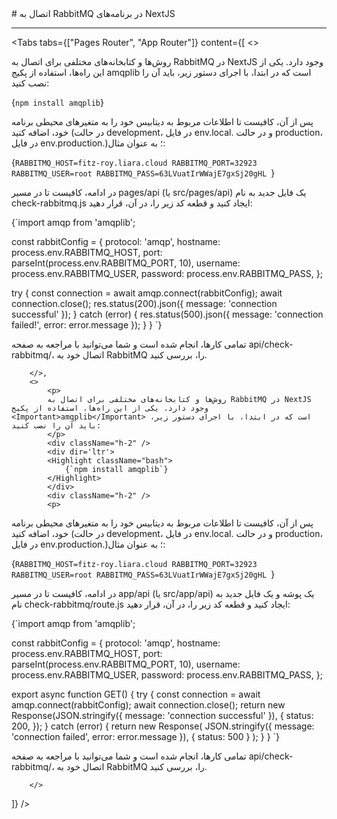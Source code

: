 

<Layout>
<Head>
<title>مستندات اتصال به RabbitMQ در پلتفرم NextJS - لیارا</title>
<meta property="og:title" content="مستندات خدمات رایانش ابری لیارا" />
<meta property="og:description" content="مستندات قدم به قدم اتصال به پیام‌رسان RabbitMQ در فریم‌ورک NextJS"  />
<meta property="og:image" content="https://media.liara.ir/logos/liara-poster.jpg" />
</Head>
# اتصال به RabbitMQ در برنامه‌های NextJS
<hr className="mb-2" />
        

<Tabs 
    tabs={["Pages Router", "App Router"]} 
    content={[
        <>
            <p>
            روش‌ها و کتابخانه‌های مختلفی برای اتصال به RabbitMQ در NextJS وجود دارد. یکی از این راه‌ها، استفاده از پکیج <Important>amqplib</Important> است که در ابتدا، با اجرای دستور زیر، باید آن را نصب کنید:
            </p>
            <div className="h-2" />
            <div dir='ltr'>
            <Highlight className="bash">
                {`npm install amqplib`}
            </Highlight>
            </div>
            <div className="h-2" />
            <p>
پس از آن، کافیست تا 
اطلاعات مربوط به دیتابیس خود را 
به متغیرهای محیطی برنامه خود، اضافه کنید (در حالت development، در فایل <Important>env.local.</Important> و در حالت production، در فایل <Important>env.production.</Important>)؛ به عنوان مثال:
            </p>
            <div className="h-2" />
            <div dir='ltr'>
            <Highlight className="bash">
                {`RABBITMQ_HOST=fitz-roy.liara.cloud
RABBITMQ_PORT=32923
RABBITMQ_USER=root
RABBITMQ_PASS=63LVuatIrWWajE7gxSj20gHL
`}
            </Highlight>
            </div>
            <div className="h-2" />
            <p>
              در ادامه، کافیست تا در مسیر <Important>pages/api</Important> (یا <Important>src/pages/api</Important>) یک فایل جدید به نام <Important>check-rabbitmq.js</Important> ایجاد کنید و قطعه کد زیر را، در آن، قرار دهید:
            </p>
            <div dir='ltr'>
            <div className="h-2" />
            <Highlight className="js">
                {`import amqp from 'amqplib';

const rabbitConfig = {
  protocol: 'amqp',
  hostname: process.env.RABBITMQ_HOST,
  port: parseInt(process.env.RABBITMQ_PORT, 10),
  username: process.env.RABBITMQ_USER,
  password: process.env.RABBITMQ_PASS,
};

  try {
    const connection = await amqp.connect(rabbitConfig);
    await connection.close();
    res.status(200).json({ message: 'connection successful' });
  } catch (error) {
    res.status(500).json({ message: 'connection failed!', error: error.message });
  }
}
`}
            </Highlight>
            </div>
            <div className="h-2" />
            <p>
                تمامی کارها، انجام شده است و شما می‌توانید با مراجعه به صفحه <Important>api/check-rabbitmq/</Important>، اتصال خود به RabbitMQ را، بررسی کنید.
            </p>

        </>,
        <>
            <p>
            روش‌ها و کتابخانه‌های مختلفی برای اتصال به RabbitMQ در NextJS وجود دارد. یکی از این راه‌ها، استفاده از پکیج <Important>amqplib</Important> است که در ابتدا، با اجرای دستور زیر، باید آن را نصب کنید:
            </p>
            <div className="h-2" />
            <div dir='ltr'>
            <Highlight className="bash">
                {`npm install amqplib`}
            </Highlight>
            </div>
            <div className="h-2" />
            <p>
پس از آن، کافیست تا 
اطلاعات مربوط به دیتابیس خود را 
به متغیرهای محیطی برنامه خود، اضافه کنید (در حالت development، در فایل <Important>env.local.</Important> و در حالت production، در فایل <Important>env.production.</Important>)؛ به عنوان مثال:
            </p>
            <div className="h-2" />
            <div dir='ltr'>
            <Highlight className="bash">
                {`RABBITMQ_HOST=fitz-roy.liara.cloud
RABBITMQ_PORT=32923
RABBITMQ_USER=root
RABBITMQ_PASS=63LVuatIrWWajE7gxSj20gHL
`}
            </Highlight>
            </div>
            <div className="h-2" />
            <p>
              در ادامه، کافیست تا در مسیر <Important>app/api</Important> (یا <Important>src/app/api</Important>) یک پوشه و یک فایل جدید به نام <Important>check-rabbitmq/route.js</Important> ایجاد کنید و قطعه کد زیر را، در آن، قرار دهید:
            </p>
            <div dir='ltr'>
            <div className="h-2" />
            <Highlight className="js">
                {`import amqp from 'amqplib';

const rabbitConfig = {
  protocol: 'amqp',
  hostname: process.env.RABBITMQ_HOST,
  port: parseInt(process.env.RABBITMQ_PORT, 10),
  username: process.env.RABBITMQ_USER,
  password: process.env.RABBITMQ_PASS,
};

export async function GET() {
  try {
    const connection = await amqp.connect(rabbitConfig);
    await connection.close();
    return new Response(JSON.stringify({ message: 'connection successful' }), {
      status: 200,
    });
  } catch (error) {
    return new Response(
      JSON.stringify({ message: 'connection failed', error: error.message }),
      { status: 500 }
    );
  }
}
`}
            </Highlight>
            </div>
            <div className="h-2" />
            <p>
                تمامی کارها، انجام شده است و شما می‌توانید با مراجعه به صفحه <Important>api/check-rabbitmq/</Important>، اتصال خود به RabbitMQ را، بررسی کنید.
            </p>
 
        </>
]} 
/>

</Layout>